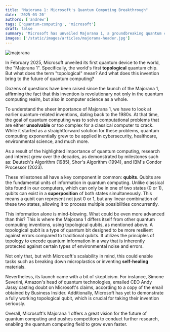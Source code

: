 ```yaml
---
title: "Majorana 1: Microsoft's Quantum Computing Breakthrough"
date: '2025-03-20'
authors: ['andrew']
tags: ['quantum-computing', 'microsoft']
draft: false
summary: 'Microsoft has unveiled Majorana 1, a groundbreaking quantum computing chip that utilizes topological qubits instead of traditional ones.'
images: ['/static/images/articles/majorana-header.jpg']
---
```


![majorana](/static/images/articles/majorana.jpg)

In February 2025, Microsoft unveiled its first quantum device to the world, the "Majorana 1". Specifically, the world's first **topological** quantum chip. But what does the term "topological" mean? And what does this invention bring to the future of quantum computing?

Dozens of questions have been raised since the launch of the Majorana 1, affirming the fact that this invention is revolutionary not only in the quantum computing realm, but also in computer science as a whole.

To understand the sheer importance of Majorana 1, we have to look at earlier quantum-related inventions, dating back to the 1980s. At that time, the goal of quantum computing was to solve computational problems that are either **unsolvable** or too complex for a classical computer to crack. While it started as a straightforward solution for these problems, quantum computing exponentially grew to be applied in cybersecurity, healthcare, environmental science, and much more.

As a result of the highlighted importance of quantum computing, research and interest grew over the decades, as demonstrated by milestones such as: Deutsch's Algorithm (1985), Shor's Algorithm (1994), and IBM's Condor Processor (2023).

These milestones all have a key component in common: **qubits**. Qubits are the fundamental units of information in quantum computing. Unlike classical bits found in our computers, which can only be in one of two states (0 or 1), qubits can exist in a **superposition** of both states simultaneously. This means a qubit can represent not just 0 or 1, but any linear combination of these two states, allowing it to process multiple possibilities concurrently.

This information alone is mind-blowing. What could be even more advanced than this? This is where the Majorana 1 differs itself from other quantum computing inventions, using topological qubits, as mentioned above. A topological qubit is a type of quantum bit designed to be more resilient against errors compared to traditional qubits. It utilizes the principles of topology to encode quantum information in a way that is inherently protected against certain types of environmental noise and errors.

Not only that, but with Microsoft's scalability in mind, this could enable tasks such as breaking down microplastics or inventing **self-healing** materials.

Nevertheless, its launch came with a bit of skepticism. For instance, Simone Severini, Amazon's head of quantum technologies, emailed CEO Andy Jassy casting doubt on Microsoft's claims, according to a copy of the email obtained by Business Insider. Additionally, Microsoft has yet to demonstrate a fully working topological qubit, which is crucial for taking their invention seriously.

Overall, Microsoft's Majorana 1 offers a great vision for the future of quantum computing and pushes competitors to conduct further research, enabling the quantum computing field to grow even faster.
